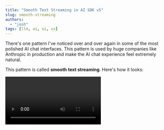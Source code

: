 ```yaml
---
title: "Smooth Text Streaming in AI SDK v5"
slug: smooth-streaming
authors:
  - "josh"
tags: [llm, ai, ui, ux]
---
```


There's one pattern I've noticed over and over again in some of the most polished AI chat interfaces. This pattern is used by huge companies like Anthropic in production and make the AI chat experience feel extremely natural.

This pattern is called **smooth text streaming**. Here's how it looks:

<Frame>
  <Video id="1wdPEVE00pWqYLT4QMqIFzNkGLN5prSrqrBnE0000bW7nU" />
</Frame>

Most AI apps show text appearing in chunks as it arrives from the server. This works functionally, but can create a jarring user experience where text appears in bursts instead of flowing naturally.

The difference is subtle but **massive** for user experience.

---

## The Problem: Default Text Streaming

By default, the AI SDK streams text in chunks as they arrive from the server. This means if the server sends "Hello " then "world!", you see both chunks appear instantly when they arrive.

I'm not a fan of this pattern because text appears in bursts as we get the chunks from the server, so the reading experience feels more unnatural.

I found that decoupling **network streaming** from **visual streaming** was a really good way to achieve super smooth streams. We receive chunks from the server, buffer them, and display them character-by-character at a consistent speed.

---

## Solution 1: Built-in Smooth Streaming

The AI SDK has a built-in smooth streaming feature:

```typescript title="route.ts"
import { smoothStream, streamText } from 'ai';

const result = streamText({
  model,
  prompt,
  experimental_transform: smoothStream({
    delayInMs: 20, // optional: defaults to 10ms
    chunking: 'line', // optional: defaults to 'word'
  }),
});
```

With some more work, we can also make this stream at the character level. To be honest, if you want basic smooth streaming, this is a great way to go.

However, I found that this approach was not very flexible and also (obviously) experimental. Instead, I experimented with a frontend hook that:

- buffers chunks as they arrive from the server
- animates them character by character
- allows for custom speed and chunking

This approach is super flexible and can be used with any text you want to animate. We're already using this in production, people love it and I think it's the best of both worlds.

---

## Solution 2: Building a Stream Hook

Let's build a smooth streaming hook that manages the typewriter animation independently from network chunks:

```typescript title="hooks/use-stream.ts"
import { useEffect, useRef, useState, useCallback } from 'react'

export const useStream = () => {
  // 👇 internal buffer of chunks as they arrive from the server
  const [parts, setParts] = useState<string[]>([])

  // 👇 the currently visible text
  const [stream, setStream] = useState('')

  const frame = useRef<number | null>(null)
  const lastTimeRef = useRef<number>(0)
  const streamIndexRef = useRef<number>(0)
  const isAnimatingRef = useRef(false)

  const addPart = useCallback((part: string) => {
    if (part) {
      setParts((prev) => [...prev, part])
    }
  }, [])

  const reset = useCallback(() => {
    setParts([])
    setStream('')
    streamIndexRef.current = 0
    if (frame.current) {
      cancelAnimationFrame(frame.current)
    }
    frame.current = null
    lastTimeRef.current = 0
    isAnimatingRef.current = false
  }, [])
```

This hook maintains two separate states:

- `parts`: Raw chunks as they arrive from the server
- `stream`: The currently visible text (animated character by character)

---

## Step 2: The Animation Logic

The smooth streaming happens in the `useEffect` that handles the typewriter animation:

```typescript title="hooks/use-stream.ts (continued)"
useEffect(() => {
  if (isAnimatingRef.current) return;

  // 👇 milliseconds per character
  // 5 works really well for me
  const typewriterSpeed = 5;

  const fullText = parts.join("");

  if (streamIndexRef.current >= fullText.length) {
    setStream(fullText);
    return;
  }

  isAnimatingRef.current = true;

  const animate = (time: number) => {
    if (streamIndexRef.current < fullText.length) {
      if (time - lastTimeRef.current > typewriterSpeed) {
        streamIndexRef.current++;
        setStream(fullText.slice(0, streamIndexRef.current));
        lastTimeRef.current = time;
      }
      frame.current = requestAnimationFrame(animate);
    } else {
      isAnimatingRef.current = false;
    }
  };

  frame.current = requestAnimationFrame(animate);

  return () => {
    if (frame.current) {
      cancelAnimationFrame(frame.current);
    }
    isAnimatingRef.current = false;
  };
}, [parts]);
```

This animation:

- Uses `requestAnimationFrame` for smooth 60fps animation
- Controls speed with `typewriterSpeed` (5ms per character = ~200 chars/sec)
- Prevents multiple animations from running simultaneously
- Cleans up properly to avoid memory leaks

---

## Step 3: The Streaming Component

Now we wrap everything in a component that integrates with the AI SDK.

To be totally transparent, you can use this component for _any text_ you want to animate 🗿. There is no limitation or special sauce that makes it specific to the AI SDK: any text you might have (even a hard-coded string) can be animated with this component.

```typescript title="components/streaming-message.tsx"
import { memo, useCallback, useEffect, useRef } from "react";

export const StreamingMessage = memo(
  ({ text, animate = false }: { text: string; animate?: boolean }) => {
    const contentRef = useRef("");
    const { stream, addPart } = useStream();

    useEffect(() => {
      if (!text || !animate) return;

      if (contentRef.current !== text) {
        const delta = text.slice(contentRef.current.length);
        if (delta) {
          addPart(delta);
        }
        contentRef.current = text;
      }
    }, [text, animate, addPart]);

    if (!animate) return text;

    return stream ?? text ?? "";
  },
);
```

The component is pretty simple. It:

- Calculates the **delta** (new text since last update)
- Adds only new text to the animation queue
- Uses `memo` for performance optimization

---

## Step 4: Integrating with AI SDK

Using the streaming component with the AI SDK is incredibly simple. Here's a quick example:

```tsx title="components/chat.tsx"
import { useChat } from '@ai-sdk/react'
import { StreamingMessage } from './streaming-message'
import { useState } from 'react'

export const Chat = () => {
  const [input, setInput] = useState('')
  const { messages, sendMessage } = useChat()

  return (
    <div>
      {messages.map((message) => (
        <div key={message.id}>
          {message.parts.map((part) => {
            if (part.type === 'text') {
              return (
                <StreamingMessage
                  text={part.text}
                  animate={message.role === 'assistant'}
                />
              )
            }
          })}
        </div>
      ))}

      <form onSubmit={() => sendMessage({ text: input })}>
        <input value={input} onChange={(e) => setInput(e.target.value)} />
        <button type="submit">Send</button>
      </form>
    </div>
  )
}
```

With this, all AI responses are streamed in character by character. User messages appear instantly since they're already complete.

---

## Results

**Before (chunky streaming):**
- Text appears exactly as we get it from the server
- To me feels like an unnatural reading experience

**After (smooth streaming):**
- Consistent animation
- Users can read along as text appears
- Interface feels conversational and polished

There is a point to be made that this smooth streaming can artifically delay the response, but I found UX-wise it's quite the opposite. Because there is a slight delay, combining multiple tool calls looks incredibly fluid and one output blends into the next.

---

## Performance

This approach is surprisingly efficient:

- Uses `requestAnimationFrame` to match display refresh rate
- Only re-renders when visible text changes

You can configure the typewriter effect to go as fast as you like. I find 5ms per character (200 chars/second) is very readable and not too slow.

---

## Congratulations!

We've built a smooth streaming text animation that makes AI responses feel natural and polished. We receive chunks from the server as fast as possible, but stream them to users at a consistent, readable pace.
